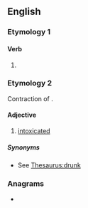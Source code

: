 ==English==

===Etymology 1===

====Verb====
{{head|en|verb form}}

# {{en-past of|rat}}

===Etymology 2===
Contraction of {{m|en|rat-arsed}}.

====Adjective====
{{en-adj}}

# {{lb|en|British|slang}} [[intoxicated]]

=====Synonyms=====
* See [[Thesaurus:drunk]]

===Anagrams===
* {{anagrams|en|a=adertt|tarted|tetrad}}